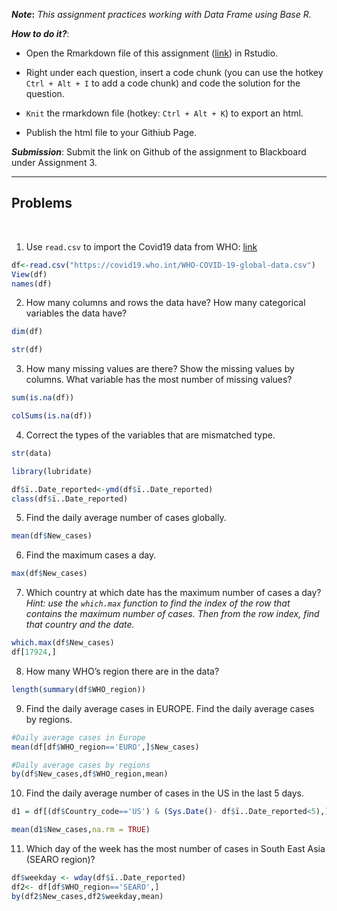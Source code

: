 ***Note*:** *This assignment practices working with Data Frame using Base R.*

***How to do it?***: 

- Open the Rmarkdown file of this assignment ([link](fa2020_assignment3.Rmd)) in Rstudio. 

- Right under each question, insert  a code chunk (you can use the hotkey `Ctrl + Alt + I` to add a code chunk) and code the solution for the question. 

- `Knit` the rmarkdown file (hotkey: `Ctrl + Alt + K`) to export an html.  

-  Publish the html file to your Githiub Page. 

***Submission***: Submit the link on Github of the assignment to Blackboard under Assignment 3. 

-------

Problems
-------
 \

1. Use `read.csv` to import the Covid19 data from WHO: [link](https://covid19.who.int/WHO-COVID-19-global-data.csv)

```r
df<-read.csv("https://covid19.who.int/WHO-COVID-19-global-data.csv")
View(df)
names(df)
```


2. How many columns and rows the data have? How many categorical variables the data have?

```r
dim(df)
```

```r
str(df)
```

3. How many missing values are there?  Show the missing values by columns.  What variable has the most number of missing values?

```r
sum(is.na(df))
```

```r
colSums(is.na(df))
```


4. Correct the types of the variables that are mismatched type.

```r
str(data)
```

```r
library(lubridate)
```

```r
df$ï..Date_reported<-ymd(df$ï..Date_reported)
class(df$ï..Date_reported)


```

5. Find the daily average number of cases globally.

```r
mean(df$New_cases)
```


6. Find the maximum cases a day.  

```r
max(df$New_cases)
```


7. Which country at which date has the maximum number of cases a day? *Hint:  use the `which.max` function to find the index of the row that contains the maximum number of cases. Then from the row index, find that country and the date. * 

```r
which.max(df$New_cases)
df[17924,]
```

8.  How many WHO's region there are in the data?

```r
length(summary(df$WHO_region))
```


9.  Find the daily average cases in EUROPE. Find the daily average cases by regions.
```r
#Daily average cases in Europe
mean(df[df$WHO_region=='EURO',]$New_cases)
```

```r
#Daily average cases by regions
by(df$New_cases,df$WHO_region,mean)
```


10. Find the daily average number of cases in the US in the last 5 days. 

```r
d1 = df[(df$Country_code=='US') & (Sys.Date()- df$ï..Date_reported<5),]

mean(d1$New_cases,na.rm = TRUE)
```


11. Which day of the week has the most number of cases in South East Asia (SEARO region)?

```r
df$weekday <- wday(df$ï..Date_reported)
df2<- df[df$WHO_region=='SEARO',]
by(df2$New_cases,df2$weekday,mean)
```


